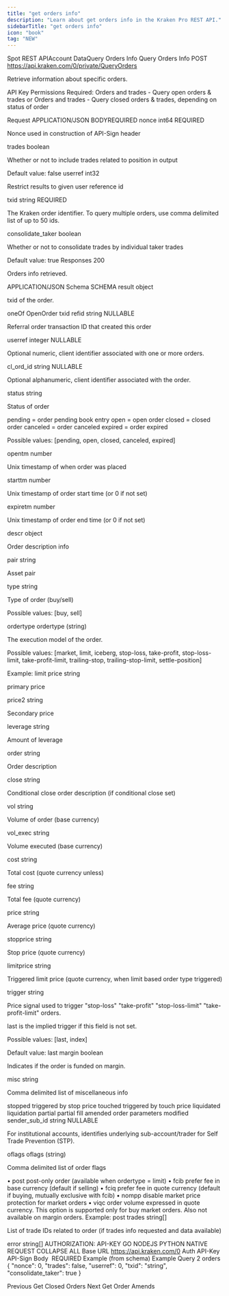 ```yaml
---
title: "get orders info"
description: "Learn about get orders info in the Kraken Pro REST API."
sidebarTitle: "get orders info"
icon: "book"
tag: "NEW"
---
```

Spot REST APIAccount DataQuery Orders Info
Query Orders Info
POST
https://api.kraken.com/0/private/QueryOrders

Retrieve information about specific orders.

API Key Permissions Required: Orders and trades - Query open orders & trades or Orders and trades - Query closed orders & trades, depending on status of order

Request​
APPLICATION/JSON
BODYREQUIRED
nonce
int64
REQUIRED

Nonce used in construction of API-Sign header

trades
boolean

Whether or not to include trades related to position in output

Default value: false
userref
int32

Restrict results to given user reference id

txid
string
REQUIRED

The Kraken order identifier. To query multiple orders, use comma delimited list of up to 50 ids.

consolidate_taker
boolean

Whether or not to consolidate trades by individual taker trades

Default value: true
Responses​
200

Orders info retrieved.

APPLICATION/JSON
Schema
SCHEMA
result
object

txid of the order.

oneOf
OpenOrder
txid
refid
string
NULLABLE

Referral order transaction ID that created this order

userref
integer
NULLABLE

Optional numeric, client identifier associated with one or more orders.

cl_ord_id
string
NULLABLE

Optional alphanumeric, client identifier associated with the order.

status
string

Status of order

pending = order pending book entry
open = open order
closed = closed order
canceled = order canceled
expired = order expired

Possible values: [pending, open, closed, canceled, expired]

opentm
number

Unix timestamp of when order was placed

starttm
number

Unix timestamp of order start time (or 0 if not set)

expiretm
number

Unix timestamp of order end time (or 0 if not set)

descr
object

Order description info

pair
string

Asset pair

type
string

Type of order (buy/sell)

Possible values: [buy, sell]

ordertype
ordertype (string)

The execution model of the order.

Possible values: [market, limit, iceberg, stop-loss, take-profit, stop-loss-limit, take-profit-limit, trailing-stop, trailing-stop-limit, settle-position]

Example: limit
price
string

primary price

price2
string

Secondary price

leverage
string

Amount of leverage

order
string

Order description

close
string

Conditional close order description (if conditional close set)

vol
string

Volume of order (base currency)

vol_exec
string

Volume executed (base currency)

cost
string

Total cost (quote currency unless)

fee
string

Total fee (quote currency)

price
string

Average price (quote currency)

stopprice
string

Stop price (quote currency)

limitprice
string

Triggered limit price (quote currency, when limit based order type triggered)

trigger
string

Price signal used to trigger "stop-loss" "take-profit" "stop-loss-limit" "take-profit-limit" orders.

last is the implied trigger if this field is not set.

Possible values: [last, index]

Default value: last
margin
boolean

Indicates if the order is funded on margin.

misc
string

Comma delimited list of miscellaneous info

stopped triggered by stop price
touched triggered by touch price
liquidated liquidation
partial partial fill
amended order parameters modified
sender_sub_id
string
NULLABLE

For institutional accounts, identifies underlying sub-account/trader for Self Trade Prevention (STP).

oflags
oflags (string)

Comma delimited list of order flags

• post post-only order (available when ordertype = limit)
• fcib prefer fee in base currency (default if selling)
• fciq prefer fee in quote currency (default if buying, mutually exclusive with fcib)
• nompp disable market price protection for market orders
• viqc order volume expressed in quote currency. This option is supported only for buy market orders. Also not available on margin orders.
Example: post
trades
string[]

List of trade IDs related to order (if trades info requested and data available)

error
string[]
AUTHORIZATION: API-KEY
GO
NODEJS
PYTHON
NATIVE
REQUEST
COLLAPSE ALL
Base URL
https://api.kraken.com/0
Auth
API-Key
API-Sign
Body
 REQUIRED
Example (from schema)
Example Query 2 orders
{
  "nonce": 0,
  "trades": false,
  "userref": 0,
  "txid": "string",
  "consolidate_taker": true
}

Previous
Get Closed Orders
Next
Get Order Amends
